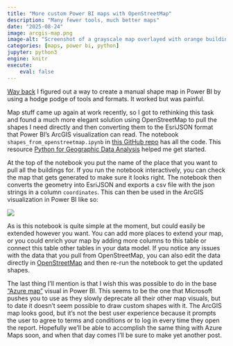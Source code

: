 ```yaml
---
title: "More custom Power BI maps with OpenStreetMap"
description: "Many fewer tools, much better maps"
date: "2025-08-24"
image: arcgis-map.png
image-alt: "Screenshot of a grayscale map overlayed with orange building shapes"
categories: [maps, power bi, python]
jupyter: python3
engine: knitr
execute:
    eval: false
---
```


[Way back](../power-bi-custom-map/index.qmd) I figured out a way to create a manual shape map in Power BI by using a hodge podge of tools and formats. It worked but was painful.

Map stuff came up again at work recently, so I got to rethinking this task and found a much more elegant solution using OpenStreetMap to pull the shapes I need directly and then converting them to the EsriJSON format that Power BI's ArcGIS visualization can read. The notebook `shapes_from_openstreetmap.ipynb` in [this GitHub repo](https://github.com/lindsayevanslee/fun-with-maps) has all the code. This resource [Python for Geographic Data Analysis](https://pythongis.org/part2/chapter-09/nb/00-retrieving-osm-data.html) helped me get started.

At the top of the notebook you put the name of the place that you want to pull all the buildings for. If you run the notebook interactively, you can check the map that gets generated to make sure it looks right. The notebook then converts the geometry into EsriJSON and exports a csv file with the json strings in a column `coordinates`. This can then be used in the ArcGIS visualization in Power BI like so:

![](powerbi-map.png){fig-alt="Screenshot of a Power BI report showing an ArcGIS grayscale map overlayed with orange building shapes"}

As is this notebook is quite simple at the moment, but could easily be extended however you want. You can add more places to extend your map, or you could enrich your map by adding more columns to this table or connect this table other tables in your data model. If you notice any issues with the data that you pull from OpenStreetMap, you can also edit the data directly in [OpenStreetMap](https://www.openstreetmap.org/about) and then re-run the notebook to get the updated shapes.

The last thing I'll mention is that I wish this was possible to do in the base ["Azure map"](https://learn.microsoft.com/en-us/azure/azure-maps/power-bi-visual-get-started) visual in Power BI. This seems to be the one that Microsoft pushes you to use as they slowly deprecate all their other map visuals, but to date it doesn't seem possible to draw custom shapes with it. The ArcGIS map looks good, but it's not the best user experience because it prompts the user to agree to terms and conditions or to log in every time they open the report. Hopefully we'll be able to accomplish the same thing with Azure Maps soon, and when that day comes I'll be sure to make yet another post.
